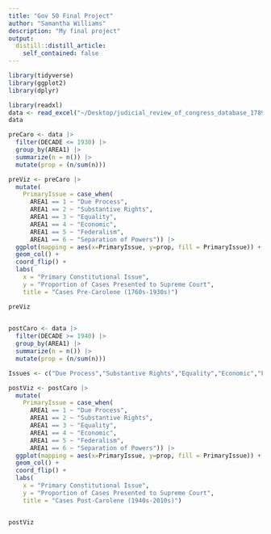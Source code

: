 ```yaml
---
title: "Gov 50 Final Project"
author: "Samantha Williams"
description: "My final project"
output:
  distill::distill_article:
    self_contained: false
---
```



```r
library(tidyverse)
library(ggplot2)
library(dplyr)

library(readxl) 
data <- read_excel("~/Desktop/judicial_review_of_congress_database_1789-2022 (2) (1).xlsx") 
data
```

```r

preCaro <- data |>
  filter(DECADE <= 1930) |>
  group_by(AREA1) |>
  summarize(n = n()) |>
  mutate(prop = (n/sum(n)))

preViz <- preCaro |>
  mutate(
    PrimaryIssue = case_when(
      AREA1 == 1 ~ "Due Process",
      AREA1 == 2 ~ "Substantive Rights",
      AREA1 == 3 ~ "Equality",
      AREA1 == 4 ~ "Economic",
      AREA1 == 5 ~ "Federalism",
      AREA1 == 6 ~ "Separation of Powers")) |>
  ggplot(mapping = aes(x=PrimaryIssue, y=prop, fill = PrimaryIssue)) +
  geom_col() +
  coord_flip() +
  labs(
    x = "Primary Constitutional Issue",
    y = "Proportion of Cases Presented to Supreme Court",
    title = "Cases Pre-Carolene (1760s-1930s)")

preViz
         
```

```r
postCaro <- data |>
  filter(DECADE >= 1940) |>
  group_by(AREA1) |>
  summarize(n = n()) |>
  mutate(prop = (n/sum(n)))

Issues <- c("Due Process","Substantive Rights","Equality","Economic","Federalism","Separation of Powers")

postViz <- postCaro |>
  mutate(
    PrimaryIssue = case_when(
      AREA1 == 1 ~ "Due Process",
      AREA1 == 2 ~ "Substantive Rights",
      AREA1 == 3 ~ "Equality",
      AREA1 == 4 ~ "Economic",
      AREA1 == 5 ~ "Federalism",
      AREA1 == 6 ~ "Separation of Powers")) |>
  ggplot(mapping = aes(x=PrimaryIssue, y=prop, fill = PrimaryIssue)) +
  geom_col() +
  coord_flip() +
  labs(
    x = "Primary Constitutional Issue",
    y = "Proportion of Cases Presented to Supreme Court",
    title = "Cases Post-Carolene (1940s-2010s)")


postViz
```